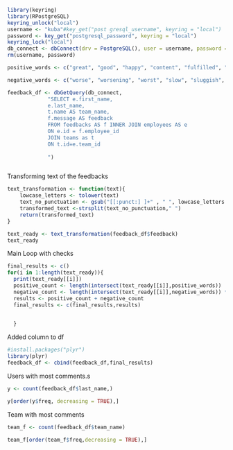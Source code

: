 ```r
library(keyring)
library(RPostgreSQL)
keyring_unlock("local")
username <- "kuba"#key_get("post gresql_username", keyring = "local") 
password <- key_get("postgresql_password", keyring = "local")
keyring_lock("local")
db_connect <- dbConnect(drv = PostgreSQL(), user = username, password = password, dbname = "acme_employees", host = "localhost")
rm(username, password)
```


```r
positive_words <- c("great", "good", "happy", "content", "fulfilled", "fulfilled", "positive", "positives", "cheerful", "nice", "ambition", "ambitions", "ambitious", "friendly", "progress", "joy", "fast", "achieve", "achieving", "achievements", "best", "better",  "unlimited", "pros", "competitive", "opportunity", "advancement", "friendly", "smart", "interesting", "challenging", "grow", "caring", "balance", "helpful")

negative_words <- c("worse", "worsening", "worst", "slow", "sluggish", "impatient", "unfulfilled", "unfulfilling", "negative", "bad", "limited", "limit", "limitations", "cons", "frustrated", "frustrating", "frustration", "dull", "boring", "politics", "political", "ignore", "ignored", "ignoring", "sad", "depressed", "depressing", "nasty", "stress", "stresses", "stressed", "horrid", "horrible", "terrible", "deadline", "deadlines", "uncaring", "remote")
```



```r
feedback_df <- dbGetQuery(db_connect,
             "SELECT e.first_name,
             e.last_name,
             t.name AS team_name,
             f.message AS feedback
             FROM feedbacks AS f INNER JOIN employees AS e
             ON e.id = f.employee_id
             JOIN teams as t 
             ON t.id=e.team_id
             
             ")
```

```r

```


Transforming text of the feedbacks
```r
text_transformation <- function(text){
    lowcase_letters <- tolower(text)
    text_no_punctuation <- gsub("[[:punct:] ]+" , " ", lowcase_letters )
    transformed_text <-strsplit(text_no_punctuation," ")
    return(transformed_text)
}
```

```r
text_ready <- text_transformation(feedback_df$feedback)
text_ready
```
Main Loop with checks
```r
final_results <- c()
for(i in 1:length(text_ready)){
  print(text_ready[[i]])
  positive_count <- length(intersect(text_ready[[i]],positive_words))
  negative_count <- length(intersect(text_ready[[i]],negative_words)) * -1
  results <- positive_count + negative_count
  final_results <- c(final_results,results)
  

  }


```

Added column to df
```r

#install.packages("plyr")
library(plyr)
feedback_df <- cbind(feedback_df,final_results)
```
Users with most comments.s
```r
y <- count(feedback_df$last_name,)
```

```r
y[order(y$freq, decreasing = TRUE),]
```


Team with most comments
```r
team_f <- count(feedback_df$team_name)
```

```r
team_f[order(team_f$freq,decreasing = TRUE),]
```






